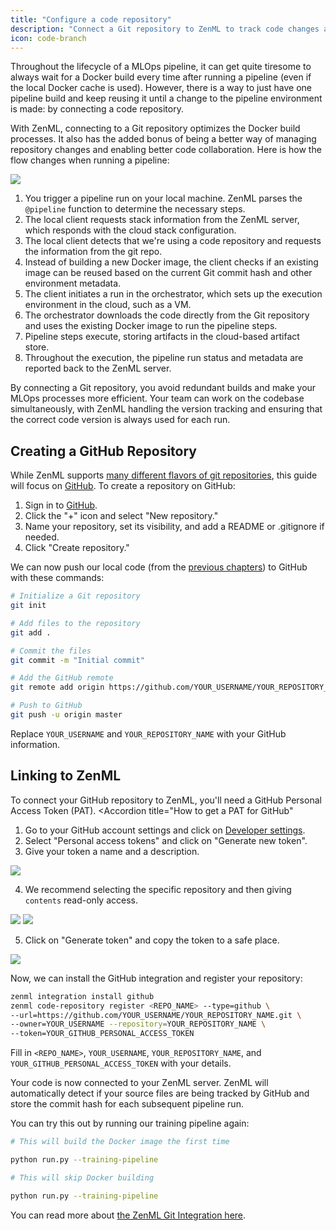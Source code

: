 ```yaml
---
title: "Configure a code repository"
description: "Connect a Git repository to ZenML to track code changes and collaborate on MLOps projects."
icon: code-branch
---
```


Throughout the lifecycle of a MLOps pipeline, it can get quite tiresome to always wait for a Docker build every time after running a pipeline (even if the local Docker cache is used). However, there is a way to just have one pipeline build and keep reusing it until a change to the pipeline environment is made: by connecting a code repository.

With ZenML, connecting to a Git repository optimizes the Docker build processes. It also has the added bonus of being a better way of managing repository changes and enabling better code collaboration. Here is how the flow changes when running a pipeline:
<Frame caption="Sequence of events that happen when running a pipeline on a remote stack with a code repository
">
  <img src="/_assets/user-guide/production-guide/Frun_with_repository.png" />
</Frame>

1. You trigger a pipeline run on your local machine. ZenML parses the `@pipeline` function to determine the necessary steps.
2. The local client requests stack information from the ZenML server, which responds with the cloud stack configuration.
3. The local client detects that we're using a code repository and requests the information from the git repo.
4. Instead of building a new Docker image, the client checks if an existing image can be reused based on the current Git commit hash and other environment metadata.
5. The client initiates a run in the orchestrator, which sets up the execution environment in the cloud, such as a VM.
6. The orchestrator downloads the code directly from the Git repository and uses the existing Docker image to run the pipeline steps.
7. Pipeline steps execute, storing artifacts in the cloud-based artifact store.
8. Throughout the execution, the pipeline run status and metadata are reported back to the ZenML server.

By connecting a Git repository, you avoid redundant builds and make your MLOps processes more efficient. Your team can work on the codebase simultaneously, with ZenML handling the version tracking and ensuring that the correct code version is always used for each run.

## Creating a GitHub Repository

While ZenML supports [many different flavors of git repositories](/develop/usage/project-setup/setting-up-a-project-repository/connect-your-git-repository), this guide will focus on [GitHub](https://github.com). To create a repository on GitHub:

1. Sign in to [GitHub](https://github.com/).
2. Click the "+" icon and select "New repository."
3. Name your repository, set its visibility, and add a README or .gitignore if needed.
4. Click "Create repository."

We can now push our local code (from the [previous chapters](/develop/user-guide/guides/production-guide/understand-stacks#run-a-pipeline-on-the-new-local-stack)) to GitHub with these commands:

```Bash
# Initialize a Git repository
git init

# Add files to the repository
git add .

# Commit the files
git commit -m "Initial commit"

# Add the GitHub remote
git remote add origin https://github.com/YOUR_USERNAME/YOUR_REPOSITORY_NAME.git

# Push to GitHub
git push -u origin master
```

Replace `YOUR_USERNAME` and `YOUR_REPOSITORY_NAME` with your GitHub information.

## Linking to ZenML

To connect your GitHub repository to ZenML, you'll need a GitHub Personal Access Token (PAT).
<Accordion
  title="How to get a PAT for GitHub"
>

1. Go to your GitHub account settings and click on [Developer settings](https://github.com/settings/tokens?type=beta).
2. Select "Personal access tokens" and click on "Generate new token".
3. Give your token a name and a description.

<Frame caption="Sequence of events that happen when running a pipeline on a remote stack with a code repository
">
  <img src="/_assets/user-guide/production-guide/git-1.avif" />
</Frame>

4. We recommend selecting the specific repository and then giving `contents` read-only access.
<Frame>
  <img src="/_assets/user-guide/production-guide/Fgithub-token-set-permissions.png" />
</Frame>

<Frame >
  <img src="/_assets/user-guide/production-guide/git-3.avif" />
</Frame>

5. Click on "Generate token" and copy the token to a safe place.

<Frame >
  <img src="/_assets/user-guide/production-guide/git-4.avif" />
</Frame>

</Accordion>

Now, we can install the GitHub integration and register your repository:

```Bash
zenml integration install github
zenml code-repository register <REPO_NAME> --type=github \
--url=https://github.com/YOUR_USERNAME/YOUR_REPOSITORY_NAME.git \
--owner=YOUR_USERNAME --repository=YOUR_REPOSITORY_NAME \
--token=YOUR_GITHUB_PERSONAL_ACCESS_TOKEN
```

Fill in `<REPO_NAME>`, `YOUR_USERNAME`, `YOUR_REPOSITORY_NAME`, and `YOUR_GITHUB_PERSONAL_ACCESS_TOKEN` with your details.

Your code is now connected to your ZenML server. ZenML will automatically detect if your source files are being tracked by GitHub and store the commit hash for each subsequent pipeline run.

You can try this out by running our training pipeline again:

```Bash
# This will build the Docker image the first time

python run.py --training-pipeline

# This will skip Docker building

python run.py --training-pipeline
```

You can read more about [the ZenML Git Integration here](/develop/usage/project-setup/setting-up-a-project-repository/connect-your-git-repository).

